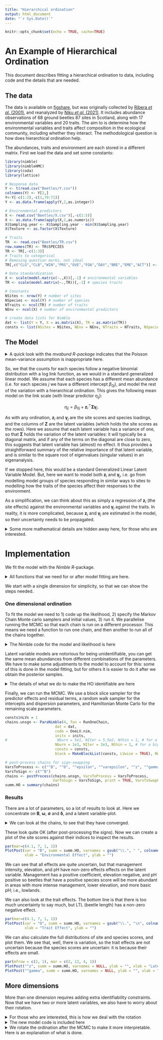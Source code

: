 ```yaml
---
title: "Hierarchical ordination"
output: html_document
date: "`r Sys.Date()`"
---
```


```r
knitr::opts_chunk$set(echo = TRUE, cache=TRUE)
```

# An Example of Hierarchical Ordination

This document describes fitting a hierarchical ordination to data, including code and the details that are needed.

## The data

The data is available on [figshare](https://doi.org/10.6084/m9.figshare.c.3297428.v1), but was originally collected by [Ribera *et al.* (2001)](https://doi.org/10.1890/0012-9658(2001)082[1112:EOLDAS]2.0.CO;2), and reanalyzed by [Niku *et al.* (2021)](https://onlinelibrary.wiley.com/doi/full/10.1002/env.2683). It includes abundance observations of 68 ground beetles 87 sites in Scotland, along with 17 environmental variables and 20 traits. The aim to is determine how the environmental variables and traits affect composition in the ecological community, including whether they interact. The methodological question is how does hierarchical ordination help.

The abundances, traits and environment are each stored in a different matrix. First we load the data and set some constants:

```r
library(nimble)
library(nimbleHMC)
library(coda)
library(lattice)

# Response data
Y <- t(read.csv("Beetles/Y.csv"))
colnames(Y) <- Y[2,]
Y<-Y[-c(1:2),-c(1,70:71)]
Y <- as.data.frame(apply(Y,2,as.integer))

# Environmental predictors
X <- read.csv("Beetles/X.csv")[,-c(1:5)]
X <- as.data.frame(apply(X,2,as.numeric))
X$Sampling.year <- X$Sampling.year - min(X$Sampling.year)
X$Texture <- as.factor(X$Texture)

# Traits
TR  <- read.csv("Beetles/TR.csv")
row.names(TR) <- TR$SPECIES
TR <- TR[,-c(1:3)]
# Traits to categorical
# Removing question marks, not ideal
TR[,c("CLG","CLB","WIN","PRS","OVE","FOA","DAY","BRE","EME","ACT")] <- apply(TR[,c("CLG","CLB","WIN","PRS","OVE","FOA","DAY","BRE","EME","ACT")],2,function(x)as.factor(gsub("\\?.*","",x)))

# Data standardization
X <- scale(model.matrix(~.,X))[,-1] # environmental variables
TR <- scale(model.matrix(~.,TR))[,-1] # species traits

# Constants
NSites <- nrow(Y) # number of sites
NSpecies <- ncol(Y) # number of species
NTraits <- ncol(TR) # number of traits
NEnv <- ncol(X) # number of environmental predictors

# create data lists for Nimble
dat <- list(Y = Y, X = as.matrix(X), TR = as.matrix(TR))
consts <- list(NSites = NSites, NEnv = NEnv, NTraits = NTraits, NSpecies = NSpecies)
```

## The Model
<details><summary>A quick look with the *mvabund* *R-package* indicates that the Poisson mean-variance assumption is inappropriate here.</summary>

```r
mvabund::meanvar.plot(Y, ylab="Sample variances (log scale)", xlab="Sample means (log scale)")
abline(a = 0, b = 1, col = "blue")
```

See [Warton (2008)](https://onlinelibrary.wiley.com/doi/pdf/10.1111/j.1442-9993.2007.01816.x) for more information.

</details>

So, we that the counts for each species follow a negative binomial distribution with a log link function, as we would in a standard generalized linear model. We assume that each species has a different mean abundance (i.e. for each species $j$ we have a different intercept $\beta_{0j}$), and model the rest of the variation with a hierarchical ordination. This gives the following mean model on the link scale (with linear predictor $\eta_{ij}$):

$$
\eta_{ij} = \beta_{0j} + \boldsymbol{z}_i^\top \boldsymbol{\Sigma} \boldsymbol{\gamma}_j.
$$

As with any ordination, $\boldsymbol{z}_i$ and $\boldsymbol{\gamma}_j$ are the site scores and species loadings, and the columns of $\boldsymbol{Z}$ are the latent variables (which holds the site scores as the rows). Here we assume that each latent variable has a variance of one, so that $\boldsymbol{\Sigma}$ holds the variation of the latent variables: it will typically be a diagonal matrix, and if any of the terms on the diagonal are close to zero, this suggests that latent variable has (almost) no effect. It thus provides a straightforward summary of the relative importance of that latent variable, and is similar to the square root of eigenvalues (singular values) in an eigenanalysis.

If we stopped here, this would be a standard Generalized Linear Latent Variable Model. But, here we want to model both $\boldsymbol{z}_i$ and $\boldsymbol{\gamma}_j$, i.e. go from modelling model groups of species responding in similar ways to sites to modelling how the traits of the species affect their responses to the environment.

As a simplification, we can think about this as simply a regression of $\boldsymbol{z}_i$ (the site effects) against the environmental variables and $\boldsymbol{\gamma}_j$ against the traits. In reality, it is more complicated, because $\boldsymbol{z}_i$ and $\boldsymbol{\gamma}_j$ are estimated in the model, so their uncertainty needs to be propagated.

<details><summary>Some more mathematical details are hidden away here, for those who are interested.</summary>
We denote the abundance at site $i = 1 \dots n$ for species $j = 1 \dots p$ as $Y_{ij}$, or as a matrix as $\boldsymbol{Y}$. The environmental variables are $x_{ik}$ for the $k = 1 \ldots K$ predictors (or $\boldsymbol{X}$ as a matrix), and $t = 1\ldots T$ traits as $\boldsymbol{TR}$. We then assume:

$$Y_{ij} \sim \text{NB}(\lambda_{ij}, \phi_j),$$
where $\phi_j$ is the scale parameter for each species. Also,

$$\text{log}(\lambda_{ij}) = \eta_{ij}.$$

Consequently, $\eta_{ij}$ is the linear predictor, which we further model with the hierarchical ordination:

$$
\eta_{ij} = \beta_{0j} + \boldsymbol{z}_i^\top \boldsymbol{\Sigma} \boldsymbol{\gamma}_j.
$$

We then model $\boldsymbol{z}_i$ (as in [van der Veen *et al.* (2023)](https://besjournals.onlinelibrary.wiley.com/doi/full/10.1111/2041-210X.14035)) and $\boldsymbol{\gamma}_j$ hierarchically:

$$
\boldsymbol{z}_i = \boldsymbol{B}^\top\boldsymbol{x}_i + \boldsymbol{\epsilon}_i,
$$
and 

$$
\boldsymbol{\gamma}_j = \boldsymbol{\omega}^\top\boldsymbol{TR}_{j} + \boldsymbol{\varepsilon}_j,
$$
where:

- $x_{ik}$ is the $k^{th}$ predictor (i.e. environmental effect) at site $i$ 
- $\boldsymbol{B}$ with entry $b_{kq} \sim \mathcal{N}(0,1)$ is the effect of the $k^{th}$ predictor on the site score for the $q^{th} = 1\ldots d$ latent variable
- $\boldsymbol{\epsilon}_i$ with entry $\epsilon_{iq} \sim \mathcal{N}(0, \sigma^2_q)$ is a vector of residuals for the unexplained part of the site score
- $TR_{jt}$ is the $t^{th}$ predictor (i.e. trait) for species $j$
- $\boldsymbol{\omega}_t$ with entry $\omega_{tq}$ is the effect of the $t^{th}$ trait on the species loading for the $q^{th}$ latent variable
- $\boldsymbol{\varepsilon}_j$ with entry $\varepsilon_{jq}  \sim \mathcal{N}(0, \delta^2_q)$ is a vector of residuals for the unexplained part of the species loading

Note that the predictors are all standardized to zero mean and unit variance. We additionally place exponential priors with rate parameter one on all the scale parameters.
</details>


# Implementation 

We fit the model with the *Nimble* *R*-package. 

<details><summary>All functions that we need for or after model fitting are here.</summary>

<details><summary>Code to generate initial values from prior distributions is here.</summary>

```r
# 1LV function
inits <- function(consts){
  B = rnorm(consts$NEnv)
  O = rnorm(consts$NTraits)
  varepsilon = rnorm(consts$NSpecies)
  epsilon = rnorm(consts$NSites)
  list(
    BSTAR = B,
    OSTAR = O,
    epsilonSTAR = epsilon,
    varepsilonSTAR = varepsilon,
    sd.Site = rexp(1),
    sd.Species = rexp(1),
    beta0 = rnorm(consts$NSpecies),
    sd.LV = rexp(1),
    phi = rexp(consts$NSpecies)
  )
}

# 2LV function
inits2 <- function(consts){
    B = matrix(rnorm(consts$nLVs*consts$NEnv),ncol=consts$nLVs)
    B[upper.tri(B)] = 0
    O = matrix(rnorm(consts$nLVs*consts$NTraits),nrow=consts$NTraits)
    O[upper.tri(O)] = 0
    varepsilon = mvtnorm::rmvnorm(consts$NSpecies,rep(0,consts$nLVs),diag(consts$nLVs))
    epsilon = mvtnorm::rmvnorm(consts$NSites,rep(0,consts$nLVs),diag(consts$nLVs))
    list(
        BSTAR = B,
        OSTAR = O,
        epsilonSTAR = epsilon,
        varepsilonSTAR = varepsilon,
        sd.Site = rexp(consts$nLVs),
        sd.Species = rexp(consts$nLVs),
        beta0 = rnorm(consts$NSpecies),
        sd.LV = rexp(consts$nLVs),
        phi = rexp(consts$NSpecies)
    )
}
```
</details>

<details><summary>Functions for MCMC are here.</summary>

```r
# Function to run a single chain
RunOneChain <- function(seed, dat, code, inits, consts, ToMonitor=NULL, 
                        Nburn=5e3, NIter=5.5e4, Nthin=10, block = NULL, RW = NULL, ...) {
  require(nimble)
  require(nimbleHMC)
  AllSamplers <- HMCsamplers <- c('epsilonSTAR', 'varepsilonSTAR', 'beta0', 'OSTAR', 'BSTAR',
                  'sd.Site', 'sd.Species', 'sd.LV','phi')
  
  if(!is.null(block)){
  HMCsamplers <- HMCsamplers[!HMCsamplers%in%unique(gsub("\\s*\\[[^\\)]+\\]","",c(unlist(block),unlist(RW))))]
  }
  if(is.null(ToMonitor)) {
    ToMonitor <- c("beta0", "sd.Species", "sd.Site", "sd.LV", "B", "O", 
                   "epsilon", "varepsilon", "gamma", "z", "phi")
  }
  mod <- nimbleModel(code = code, name = "HO", constants = consts, 
                     inits = inits(consts), data = dat, buildDerivs = TRUE)
  model <- compileNimble(mod)
  
  # Do HMC
    conf <- configureHMC(model, nodes = HMCsamplers, monitors = ToMonitor, print = FALSE, 
                         control=list(nwarmup=Nburn, kappa = 0.95, maxTreeDepth = 30))
    if(!is.null(block)) { 
    if(is.list(block)){
    # Use a slice everything that not being HMCed
      lapply(block, conf$addSampler, type = "AF_slice", sliceAdaptFactorInterval = Nburn)
    }else{
      # Use a slice everything that not being HMCed
      sapply(block, conf$addSampler, type = "AF_slice", sliceAdaptFactorInterval = Nburn)
    }
    }
    
    if(!is.null(RW)) { 
    if(is.list(RW)){
    # Use a slice everything that not being HMCed
      lapply(RW, conf$addSampler, type = "RW")
    }else{
      # Use a slice everything that not being HMCed
      sapply(RW, conf$addSampler, type = "RW")
    }
    }
    
  mcmc <- buildMCMC(conf)
  cmcmc <- compileNimble(mcmc, project = model)
  res <- runMCMC(cmcmc,  niter=NIter, nburnin = Nburn, thin=Nthin, 
                 nchains = 1, samplesAsCodaMCMC = TRUE, ...)
  return(res)
}

# Function to run chains in  parallel
ParaNimble <- function(NChains, ...) {
  opts <- list(...)
  if(!is.null(opts$seeds) && (length(opts$seeds) == NChains)){
    seeds <- opts$seeds
    opts <- opts[-which(names(opts)=="seeds")]
  }else{
    seeds <- 1:NChains
  }
  require(parallel)
  nimble_cluster <- makeCluster(NChains)
  
  samples <- parLapply(cl = nimble_cluster, X = seeds, ...)
  stopCluster(nimble_cluster)

  # Name the chains in the list
  chains <- setNames(samples,paste0("chain", 1:length(samples)))
  chains
}

# Function to create list of names for parameters to use a block slice sampler for
MakeBlockList <- function(consts, LVwise = TRUE){
# builds list for slice AF sampling
# with LVwise = TRUE we are LV-wise blocking B and epsilon, and O and varepsilon
# otherwise, LVs are jointly blocked
if(LVwise & consts$nLVs>1){
blockList <- c(sapply(1:consts$nLVs,
       function(x,consts){
         c(paste0("BSTAR[", 1:consts$NEnv,", ",x, "]"),
           paste0("epsilonSTAR[", 1:consts$NSites,", ",x, "]"))
         }
       ,
         consts = consts,simplify=F),
       sapply(1:consts$nLVs,
       function(x,consts){
         c(paste0("OSTAR[", 1:consts$NTraits,", ",x, "]"),
           paste0("varepsilonSTAR[", 1:consts$NSpecies,", ",x, "]"))
         }
       ,
         consts = consts,simplify=F)
       )
if(consts$nLVs>1){
# remove entries of B,O-STAR that are fixed
for(q in 2:consts$nLVs){
  blockList[[q]] <- blockList[[q]][-(1:(q-1))]
  blockList[-c(1:consts$nLVs)][[q]] <- blockList[-c(1:consts$nLVs)][[q]][-(1:(q-1))]
}
}
}else{
  blockList = list(c("BSTAR","epsilonSTAR"),c("OSTAR","varepsilonSTAR"))
}
blockList
}
```

</details>

<details><summary>Functions to process results after MCMC are here.</summary>
```r
# Utility Function to get logical indicators for if names contains a string in v
GetInds <- function(v, names) {
  if(length(v)==1) {
    res <- grep(v, names)
  } else {
    res <- c(unlist(sapply(v, grep, x=names)))
  }
  res
}

# Function to swap signs of all variables varinds to have same sign as vartosign.
ReSignChain <- function(chain, varinds, vartosign) {
  #    MeanSign <- sign(mean(chain[  ,s])) # Might need this
  res <- t(apply(chain, 1, function(x, vs, vi) {
    Names <- names(x)[vi]
    if(any(grepl(",", Names))) {
      lvind <- gsub(".*, ", "", Names)
    } else {
      lvind <- seq_along(vs)
    }
    x[vi] <- x[vi]*sign(x[vs[lvind]])
    x
  }, vs=vartosign, vi=varinds))
  as.mcmc(res)
}

# Function to post-process chains to swap signs.
postProcess <- function(Chains, VarsToProcess, VarsToSwapBy = NULL, VarToSign=NULL, print=FALSE) {
  if(is.null(VarToSign)) VarToSign <- VarsToProcess
  SignInd <- GetInds(VarToSign, colnames(Chains[[1]]))
  # Get indicators for all variables to have their signs changed
  ProcessInds <- GetInds(VarsToProcess, names = colnames(Chains[[1]]))
  
  # Check if > 1 LV
  SeveralLVs <- any(grepl(",", colnames(Chains[[1]])[SignInd]))
  
  # Calculate variance of mean of indicator of sign: 
  #    hopefully largest is variable with most sign swapping (i.e. )
  Signs <- as.data.frame(lapply(Chains, function(mat, ind) {
    colMeans(mat[,ind]>0)
  }, ind=SignInd))
    VarSign <- apply(Signs, 1, var)
  
  if(SeveralLVs) {
    LV <- gsub(".*, ", "", colnames(Chains[[1]])[SignInd])
    #Chose variables who's sign will be used to swap other signs
    if(is.null(VarsToSwapBy)){
      VarsToSwapBy <- sapply(unique(LV), function(lv, vs) {
      vv <- vs[grep(lv, names(vs))]
      nm <- names(which(vv==max(vv)))
      if(length(nm)>1) nm <- nm[1] # probably something more sophisticated is better
      nm
    }, vs = VarSign, simplify = TRUE)
    }
    if(print) message(paste0("Swapping by ", paste(VarsToSwapBy, collapse=", ")))
    chains.sgn <- lapply(Chains, ReSignChain, vartosign=VarsToSwapBy, varinds=ProcessInds)
    
  } else { # only 1 LV
    if(is.null(VarsToSwapBy)){
    #Chose variables who's sign will be used to swap other signs
    VarsToSwapBy <- names(which(VarSign==max(VarSign)))[1]
    }
    if(print) message(paste0("Swapping by ", paste(VarsToSwapBy, collapse=", ")))
#    chains.sgn <- lapply(Chains, ReSignChain, varNames=VarsToProcess, sign.var=ind)
    chains.sgn <- lapply(Chains, ReSignChain, vartosign=VarsToSwapBy, varinds=ProcessInds)
  }
  as.mcmc.list(chains.sgn)
}

# Function to convert a variable in an MCMC chain that should be a matrix from 
# a vector to the right matrix
ChainToMatrix <- function(ch, name) {
  v <- ch[grep(paste0("^", name, "\\["), names(ch))]
  l.row <- as.numeric(gsub(".*\\[", "", gsub(",.*", "", names(v))))
  l.col <- as.numeric(gsub(".*, ", "", gsub("\\]", "", names(v))))
  mat <- matrix(0, nrow=max(l.row), ncol=max(l.col))
  for(i in seq_along(ch)) { # there must be a quicker way...
    mat[l.row[i], l.col[i]] <- v[i]
  }
  mat
}

# Function to convert a variable in an MCMC chain that should be a vector to a diagonal matrix
ChainToDiag <- function(ch, name) {
  v <- ch[grep(paste0("^", name, "\\["), names(ch))]
  mat <- diag(v)
  mat
}

# Function to rotate a latent variable, defaults to Varimax. Methods in GPArotation package
# ch: one draw from MCMC chain
# RotateBy: name of variable to rotate by (i.e. to calculate the rotation matrix for)
# SDby: name of Standard deviations
# ToRotate: Variables to rotate (e.g. epsilons, gamma/z).
# SDToRotate: Standatd devations to rotate
# rotation.fn: Function in GPArotation to calcualte rotation, or svd. Defaults to svd.
# scale: Should RotateBy be scaled by SDby before rotating? Defaults to FALSE
rotate2LV <- function(ch, RotateBy, SDby, ToRotate=NULL, SDToRotate=NULL, rotation.fn="svd", 
                      scale=FALSE) {
  require(GPArotation)
  # Function to rotate matrices & return full vector or a matrix (retmat)
  RotateVar <- function(name, vec, rotmat, retmat=FALSE) {
    mat <- ChainToMatrix(ch=vec, name=name)
    rotated <- mat%*%rotmat
    
    if(retmat) {
      res <- rotated
    } else {
      vec[grep(paste0("^", name, "\\["), names(vec))] <- c(rotated)
      res <- vec
    }
    res
  }
# Function to rotate (diagonal) matrices & return the diagonal
  RotateSD <- function(name, vec, rotmat) {
    mat <- diag(vec[grep(paste0("^", name, "\\["), names(vec))])
    rotated <- mat%*%rotmat
    
    vec[grep(paste0("^", name, "\\["), names(vec))] <- diag(rotated)
    vec
  }

  # Extract SDs and latent variables
  SDs <- ch[grep(SDby, names(ch))]
  LVmat <- ChainToMatrix(ch, RotateBy)
  if(scale) LVmat <- sweep(LVmat, 2, SDs, "*")
  
  # Calculate a rotation matrix
  if(rotation.fn!="svd"){
  loadings.r  <- do.call(rotation.fn, list(A=LVmat)) # rotate
  }else{
  rot <- svd(LVmat)$v
  loadings.r <- list(Th=rot, loadings = LVmat%*%rot)
  }
  
  # Retrieve correct scale of LVs
  if(scale){
    #also need to put LVs into here
    ch[grep(paste0("^", RotateBy, "\\["), names(ch))]  <- scale(loadings.r$loadings)
    ch[grep(paste0("^", SDby, "\\["), names(ch))] <- attr(scale(loadings.r$loadings),"scaled:scale")
  } else{
   # if LVs are not scaled by LV sds, we just add the new LV scale to LVs SDs.
     ch[grep(paste0("^", RotateBy, "\\["), names(ch))] <- scale(loadings.r$loadings)
     ch[grep(paste0("^", SDby, "\\["), names(ch))] <- attr(scale(loadings.r$loadings),"scaled:scale")*SDs
  }

  # Rotate rest of the variables
  for(nm in unique(ToRotate)) {
    ch <- RotateVar(vec=ch, name=nm, rotmat=loadings.r$Th, retmat = FALSE)
  }
   for(nm in unique(SDToRotate)) {
    ch <- RotateSD(vec=ch, name=nm, rotmat=loadings.r$Th)
  }

  ch
}

RotateChains <- function(mcmc.lst, RotateBy="z", SDby = "sd.LV", 
                         ToRotate=c("B", "epsilon", "gamma", "O", "varepsilon"), 
                         SDToRotate=c("sd.Site", "sd.Species"), ...) {
  if(SDby%in%SDToRotate)stop("'SDby' should not be present in 'SDToRotate'.")
  if(RotateBy%in%ToRotate)stop("'RotateBy' should not be present in 'ToRotate'.")
  rotated <- lapply(mcmc.lst, function(mcmc) {
    rot <- apply(mcmc, 1, rotate2LV, RotateBy=RotateBy, SDby = SDby, 
                         ToRotate=ToRotate, SDToRotate=SDToRotate, ...)
    as.mcmc(t(rot))
  })
  as.mcmc.list(rotated)
}

RescaleVars <- function(vec, ScaleBy, SDTorescale, ToRescale) {
  vec2 <- vec
  ScBy <- ChainToMatrix(vec, ScaleBy)
  SD <- apply(ScBy, 2, sd)
  
  for(nm in unique(c(ScaleBy, ToRescale))) {
      Sc.x <- ChainToMatrix(vec, nm)
      Sc.x.sc <- sweep(Sc.x, 2, SD, "/")
      vec2[grep(paste0("^", nm, "\\["), names(vec2))] <- c(Sc.x.sc)
  }
  for(nm in SDTorescale) {
    SD.x <- vec[grep(paste0("^", nm, "\\["), names(vec))]
    vec2[grep(paste0("^", nm, "\\["), names(vec2))] <- SD.x/SD
  }
  vec2
}

RescaleChains <- function(mcmc.lst, ...) {
  rescale <- lapply(mcmc.lst, function(mcmc) {
    rot <- apply(mcmc, 1, RescaleVars, ...)
    as.mcmc(t(rot))
  })
  as.mcmc.list(rescale)
}
```
</details>

<details><summary>Plotting functions.</summary>
```r
PlotPost <- function(var, summ, varnames=NULL, ...) {
  vars <- grep(var, rownames(summ$statistics))
  if(is.null(varnames)) varnames <- rownames(summ$statistics)[grep(var, rownames(summ$statistics))]
  if(length(varnames)!=length(vars)) 
    stop(paste0("Number of variable names, ", length(varnames), "not the same as number of variables, ",
                length(vars)))
  
  plot(summ$statistics[vars,"Mean"], 1:length(vars), 
       xlim=range(summ$quantiles[vars,]), yaxt="n", ...)
  segments(summ$quantiles[vars,"2.5%"], 1:length(vars), summ$quantiles[vars,"97.5%"], 1:length(vars))
  segments(summ$quantiles[vars,"25%"], 1:length(vars), summ$quantiles[vars,"75%"], 1:length(vars), lwd=3)
  abline(v=0, lty=3)
  axis(2, at=1:length(vars), labels=varnames, las=1)
}

AddArrows <- function(coords, marg= par("usr"), col=2) {
  origin <- c(mean(marg[1:2]), mean(marg[3:4]))
  Xlength <- sum(abs(marg[1:2]))/2
  Ylength <- sum(abs(marg[3:4]))/2
  ends <- coords / max(abs(coords)) * min(Xlength, Ylength) * .8
  arrows(
    x0 = origin[1],
    y0 = origin[2],
    x1 = ends[,
              1] + origin[1],
    y1 = ends[, 2] + origin[2],
    col = col,
    length = 0.1)
  text(
    x = origin[1] + ends[, 1] * 1.2,
    y = origin[2] + ends[, 2] * 1.2,
    labels = rownames(coords),
    col = col)
}
```
</details>

<details><summary>Functions to retrieve results for the 4th corner term.</summary>
```r
# Function to get MCMC results for reduced-rank approximated interaction term
getMCMCInt <- function(mcmc.lst, dat,...) {
  int.mcmc <- lapply(mcmc.lst, function(mcmc){
    inCoefs <- as.mcmc(t(apply(mcmc, 1, function(ch){
    B <- ChainToMatrix(ch,"B")
    O <- ChainToMatrix(ch,"O")  
    SDs <- diag(ch[grep("sd.LV",gsub("\\s*\\[[^\\)]+\\]","",names(ch)))])
    coefs <- B%*%SDs%*%t(O)
    vec <- c(coefs)
    names(vec) <- paste0(colnames(dat$X),":",rep(colnames(dat$TR),each=ncol(dat$X)))
    vec
    })))
  }
  )
  as.mcmc.list(int.mcmc)
}
```
</details>

<details><summary>Some final summary functions.</summary>
```r
ExtractMeans <- function(mcmc.lst, name=NULL) { # this needs defensive programming
  if(is.null(name)) {
    ind <- 1:nrow(mcmc.lst$statistics)
  } else {
    ind <- grep(name, rownames(mcmc.lst$statistics))
  }
  Means <- mcmc.lst$statistics[ind,"Mean"]
  if(any(grep(",", names(Means)))) {
    Col <- gsub("]", "", unique(gsub(".*, ", "", names(Means))))
    res <- sapply(Col, function(cc, mn) {
      mn[grep(paste0(cc,"]"), names(mn))]
    }, Means)
  } else {
    res <- Means
  }
  res
}
GetMeans <- function(summ, name, d=1) {
  if(is.null(d)) d <- 1
  var <- summ$statistics[grep(paste0('^', name), rownames(summ$statistics)),"Mean"]
  matrix(var,ncol=d)
}
```
</details>
</details>

We start with a single dimension for simplicity, so that we can show the steps needed.

### One dimensional ordination

To fit the model we need to 1) code up the likelihood, 2) specify the Markov Chain Monte carlo samplers and initial values, 3) run it. We parallelise running the MCMC so that each chain is run on a different processor. This means we need a function to run one chain, and then another to run all of the chains together.

<details><summary>The Nimble code for the model and likelihood is here</summary>

```r
OneLV.nim <- nimbleCode({
  for (i in 1:NSites) {
    for (j in 1:NSpecies) {
# These three lines specify the model:   
      Y[i, j] ~ dnegbin(phi[j]^-1/(phi[j]^-1+lambda[i, j]), phi[j]^-1) # Likelihood: Y follows a NB distribution
      
      log(lambda[i, j]) <- eta[i, j] # Specify the log link function
      eta[i,j] <- beta0[j] + gamma[j]*sd.LV*z[i] # linear predictor: species + LV
    }
# Site scores: regression against environmental effects
#    the Bs are the coefficients of the environmental effects
      epsilonSTAR[i] ~ dnorm(0, sd = sd.Site) # Residual site effect
      XB[i] <- inprod(X[i, 1:NEnv],BSTAR[1:NEnv])
      zSTAR[i] <- XB[i] + epsilonSTAR[i]
  }
  
  for(j in 1:NSpecies) {
# Species effects: regression against trait effects
#    The Os are the trait effects.
      varepsilonSTAR[j] ~ dnorm(0, sd = sd.Species) # Residual
      omegaTR[j] <- inprod(TR[j, 1:NTraits],OSTAR[1:NTraits])
      gammaSTAR[j] <- omegaTR[j] + varepsilonSTAR[j]
      beta0[j] ~ dnorm(0, sd = 1) # Species means
  }
  
# Here we standardise z and gamma, so the both have a variance of 1.
#   The standard deviation of the latent variable is sd.LV.
    zmu <- mean(zSTAR[1:NSites])
    gammamu<- mean(gammaSTAR[1:NSpecies])
    StdDev.z <- sqrt(mean((zSTAR[1:NSites] - zmu)^2))
    StdDev.gamma <- sqrt(mean((gammaSTAR[1:NSpecies] - gammamu)^2))
    z[1:NSites] <- zSTAR[1:NSites]/StdDev.z
    gamma[1:NSpecies] <- gammaSTAR[1:NSpecies]/StdDev.gamma
    
# Scale other parameters
    epsilon[1:NSites] <- epsilonSTAR[1:NSites]/StdDev.z
    B[1:NEnv] <-  BSTAR[1:NEnv]/StdDev.z
    varepsilon[1:NSpecies] <- varepsilonSTAR[1:NSpecies]/StdDev.gamma
    O[1:NTraits] <-  OSTAR[1:NTraits]/StdDev.gamma

    # priors for scales
    sd.Site ~ dexp(1)
    sd.Species ~ dexp(1)
    sd.LV ~ dexp(1)

    for(k in 1:NEnv){
      BSTAR[k] ~ dnorm(0, sd = 1)  
    }
    for(tr in 1:NTraits){
      OSTAR[tr] ~ dnorm(0, sd = 1)
    }
     for(j in 1:NSpecies){
      phi[j] ~ dexp(1)
    }
})
```
</details>

Latent variable models are notorious for being unidentifiable, you can get the same mean abundances from different combinations of the parameters. We have to make some adjustments to the model to account for this: some of this is done in the model fitting, but for others it is easier to do it after we obtain the posterior samples.

<details><summary>The details of what we do to make the HO identifiable are here</summary>

- First, we standardise $\boldsymbol{z}_i$ and $\boldsymbol{\gamma}_j$ to unit variance per latent variable to prevent scale invariance
- At this point the model is still invariant to sign switching: because $z_{i}\gamma_{j} = (-z_{i})(-\gamma_{j})$ in the MCMC algorithm can (and does) switch signs mid run. We could solve it by placing a truncated normal prior on the main diagonal entries of $\boldsymbol{B}$ or $\boldsymbol{\omega}$, but that results in bimodal posterior distributions for other coefficients. Instead we impose sign constraints by post-process the chains. We choose one parameter, for example one $z_{iq}$ or $\gamma_{jq}$, to be positive, and switch all of the other parameters based on that one. See below for the details of how we fix the signs.

We want to make one parameter positive, and ideally we want to do this to a parameter that clearly has both modes away from zero. We can identify this in an **ad hoc** way: for each chain for every parameter we calculate the proportion of iterations where the sign is positive, and then for every parameter we calculate the variance in that proportion. If a parameter is centered around 0 the mean proportion will be about 0.5, and will not vary much, whereas if it is some way from 0 the mean will be close to 0 or 1, and the variance will be high. Alternativley, we could look at the largest $|p - 0.5|$, or we can visually identify such parameters from the posterior samples. There may be even better alternatives, and most of the time visual inspection of posterior density plots is most straightforward.
</details>

Finally, we can run the MCMC. We use a block slice sampler for the predictor effects and residual terms, a random walk sampler for the intercepts and dispersion parameters, and Hamiltonian Monte Carlo for the remaining scale parameters.
```r
consts$nLVs = 1
chains.unsgn <- ParaNimble(4, fun = RunOneChain,
                       dat = dat,
                       code = OneLV.nim,
                       inits = inits, 
#                       Nburn = 5e1, NIter = 5.5e2, Nthin = 1, # for a small run
                       Nburn = 1e3, NIter = 2e3, Nthin = 1, # for a big HMC run
                       consts = consts, 
                       block = MakeBlockList(consts, LVwise = TRUE), RW = c(paste0("beta0[",1:consts$NSpecies,"]"),paste0("phi[",1:consts$NSpecies,"]"))) # HMC on the rest (hypers)

# post-process chains for sign-swapping
VarsToProcess <- c("^B", "^O", "^epsilon", "^varepsilon", "^z", "^gamma")
VarsToSign <- c("^B")
chains <- postProcess(chains.unsgn, VarsToProcess = VarsToProcess, 
                      VarToSign = VarsToSign, print = TRUE, VarsToSwapBy = "B[26]")
summ.HO = summary(chains)
```

### Results

There are a lot of parameters, so a lot of results to look at. Here we concentrate on $\boldsymbol{B}$, $\boldsymbol{\omega}$, $\boldsymbol{\sigma}$ and $\boldsymbol{\delta}$, and a latent variable-plot.

<details>
    <summary>We can look at the chains, to see that they have converged.</summary>

First the environmental effects:

```r
library(basicMCMCplots)
chainsPlot(chains, var = "B", legend = F)
```

Then the trait effects:

```r
chainsPlot(chains, var = "O", legend = F)
```

</details>

These look quite OK (after post-processing the signs). Now we can create a plot of the site scores against their indices to inspect the results.

```r
par(mar=c(4.1, 7, 1, 1))
PlotPost(var = "B", summ = summ.HO, varnames = gsub("\\.", " ", colnames(X)), 
         xlab = "Environmental Effect", ylab = "")
```

We can see that all effects are quite uncertain, but that management intensity, elevation, and pH have non-zero effects effects on the latent variable. Management has a positive coefficient, elevation negative, and pH positive so beetles that have a positive species score will be more abundant in areas with more intense management, lower elevation, and more basic pH; i.e., lowlands. 

We can also look at the trait effects. The bottom line is that there is too much uncertainty to say much, but LTL (beetle length) has a non-zero negative effect.

```r
par(mar=c(4.1, 7, 1, 1))
PlotPost(var = "O", summ = summ.HO, varnames = gsub("\\.", "\n", colnames(TR)), 
         xlab = "Trait Effect", ylab = "")

```

We can also calculate the full distributions of site and species scores, and plot them. We see that, well, there is variation, so the trait effects are not uncertain because the species scores are uncertain: it is because their effects are small.

```r
par(mfrow = c(2, 1), mar = c(2, 12, 4, 1))
PlotPost("^z", summ = summ.HO, varnames = NULL, ylab = "", xlab = "Latent variable 1", main = "Sites")
PlotPost("^gamma", summ = summ.HO, varnames = NULL, ylab = "", xlab = "Latent variable 1", main = "Species")
```

## More dimensions

More than one dimension requires adding extra identifiability constraints. Now that we have two or more latent variables, we also have to worry about their rotation.

<details><summary>For those who are interested, this is how we deal with the rotation</summary>
There are various ways to place the constraints, some more numerically stable than others. Generally, we note that the model on the link scale is similar to existing matrix decompositions, so that much about the required constraints can be learned from those.
 
To prevent rotational invariance, we require both $\boldsymbol{B}$ and $\boldsymbol{O}$ to have zeros above the main diagonal. van der Veen *et al* (2023) assumed $\boldsymbol{B}$ to be a semi-orthogonal matrix instead, as they encountered numerical instability with the constraints that we impose here. However, their constraint would require sampling on constrained parameter spaces, which is difficult, while this constraint formulation allows to use standard out-of-the-box MCMC samplers (also, it seems to work fine here). Together with the scale constraint for the latent variables there are $d(d-1)-2K$ constraints in the model, and when $d = K$ the number of parameters is the same in the interaction terms as for the fourth corner model by [Niku *et al.*(2021)](https://onlinelibrary.wiley.com/doi/full/10.1002/env.2683). When $d \gt min(K,T)$ the model can still be fitted (but either $\boldsymbol{B}$ or $\boldsymbol{O}$ needs to be padded with a column of zeros), but with $d \gt max(d,K)$ there are no further predictor effects to be estimated (as the model includes the same number of parameters as the full rank term) and additional constraints will need to be introduced.
</details>

<details><summary>The new model code is included here</summary>

```r
# Model code
# Update our constants from before with the new number of LVs, rest remains the same
HO.nim <- nimbleCode({
  for (i in 1:NSites) {
    for (j in 1:NSpecies) {
      eta[i,j] <- beta0[j] + sum(gamma[j,1:nLVs]*sd.LV[1:nLVs]*z[i,1:nLVs])
      log(lambda[i, j]) <- eta[i, j]
      Y[i, j] ~ dnegbin(phi[j]^-1/(phi[j]^-1+lambda[i, j]), phi[j]^-1)
    }      
    for (l in 1:nLVs) {
      XB[i, l] <- sum(X[i, 1:NEnv]*BSTAR[1:NEnv, l])
      epsilonSTAR[i,l] ~ dnorm(0,sd.Site[l])# Residual
      zSTAR[i,l] <- XB[i,l] + epsilonSTAR[i,l]
    }
  }
  
  for(j in 1:NSpecies) {
    for (l in 1:nLVs) {
      omegaTR[j, l] <- sum(TR[j, 1:NTraits]*OSTAR[1:NTraits, l])
      varepsilonSTAR[j,l] ~ dnorm(0,sd.Species[l]) # Residual
      gammaSTAR[j,l] <- omegaTR[j,l] + varepsilonSTAR[j,l]
    }
    
    beta0[j] ~ dnorm(0, sd=1)
  }
  # Constraints to 0 on upper diagonal
  # stole some code from Boral for this - thanks Francis
  for(l in 1:(nLVs-1)) { 
    for(ll in (l+1):(nLVs)) {
      BSTAR[l,ll] <- 0 
      OSTAR[l,ll] <- 0
    } 
  }

  for(l in 1:nLVs) { 
    # diagonal elements
    BSTAR[l,l] ~ dnorm(0,sd=1)
    OSTAR[l,l] ~ dnorm(0,sd=1)

    ## standardizing z and gamma
    zmu[l] <- mean(zSTAR[1:NSites,l])
    StdDev.z[l] <- sqrt(mean((zSTAR[1:NSites,l] - zmu[l])^2))
    z[1:NSites,l] <- (zSTAR[1:NSites,l]-zmu[l])/StdDev.z[l]
    
    gammamu[l] <- mean(gammaSTAR[1:NSpecies,l])
    StdDev.gamma[l] <- sqrt(mean((gammaSTAR[1:NSpecies,l] - gammamu[l])^2)) 
    gamma[1:NSpecies,l] <- (gammaSTAR[1:NSpecies,l]-gammamu[l])/StdDev.gamma[l]
    
    # Scale other parameters
    epsmu[l] <- mean(epsilonSTAR[1:NSites,l])
    varepsmu[l] <- mean(varepsilonSTAR[1:NSpecies,l])
    
    epsilon[1:NSites,l] <- (epsilonSTAR[1:NSites,l]-epsmu[l])/StdDev.z[l]
    B[1:NEnv,l] <-  BSTAR[1:NEnv,l]/StdDev.z[l]
    varepsilon[1:NSpecies,l] <- (varepsilonSTAR[1:NSpecies,l]-varepsmu[l])/StdDev.gamma[l]
    O[1:NTraits,l] <-  OSTAR[1:NTraits,l]/StdDev.gamma[l]
  
    # priors for scales
    sd.Site[l] ~ dexp(1)
    sd.Species[l] ~ dexp(1)
    sd.LV[l] ~ dexp(1)
    } 
  
  ## Free lower diagonals
  for(l in 2:nLVs) { 
    for(ll in 1:(l-1)) { 
      BSTAR[l,ll] ~ dnorm(0,sd=1)
      OSTAR[l,ll] ~ dnorm(0,sd=1)
      } 
  }
  ## All other elements
  for(l in (nLVs+1):NEnv) { 
    for(ll in 1:(nLVs)) { 
      BSTAR[l,ll] ~dnorm(0,1) 
    } 
  } 

  for(l in (nLVs+1):NTraits) { 
    for(ll in 1:(nLVs)) { 
      OSTAR[l,ll] ~dnorm(0, 1) 
    } 
  } 

     for(j in 1:NSpecies){
      phi[j] ~ dexp(1)
    }
})
```

</details>

<details><summary>We rotate the ordination after the MCMC to make it more interpretable. Here is an explanation of what is done.</summary>

Our model is:

$$
\eta_{ij} = \beta_{0j} + \boldsymbol{z}_i^\top \boldsymbol{\Sigma} \boldsymbol{\gamma}_j.
$$

There are many possible rotations (see the [https://cran.r-project.org/web/packages/GPArotation/index.html](GPArotation) package for a long list). Here we will rotate based on a singular value decomposition (SVD) of the latent variables, as in the *gllvm* *R*-package [Niku *et al.*](https://cran.r-project.org/web/packages/gllvm/index.html). This rotates the ordination so that most of the variation in $\boldsymbol{z}_i^\top \boldsymbol{\Sigma}$ is put on the first latent variable, and so that the second latent variable has the next largest amount of variance. Note, that this does not guarantee that these are the latent variables that explain most variation in the response, unlike in eigenanalysis.

In detail, for each draw from the posterior we:

1. Multiply the LV-specific standard deviations by the column-wise standard deviation of $\boldsymbol{\Gamma}$ and/or $\boldsymbol{Z}$ as deemed appropriate
2. Column-wise re-scale $\boldsymbol{B}, \boldsymbol{E}, \boldsymbol{\Gamma}, \boldsymbol{Z}, \boldsymbol{\Omega}$ and $\boldsymbol{\mathcal{E}}$: so that both $\boldsymbol{Z}$ and $\boldsymbol{\Gamma}$ have column-wise unit variance.
3. Calculate a rotation matrix $\boldsymbol{M}$ from $\boldsymbol{Z}\Sigma$
4. Rotate $\boldsymbol{B}, \boldsymbol{E}, \Gamma, \boldsymbol{Z}, \boldsymbol{\Omega}$ and $\boldsymbol{\mathcal{E}}$
5. Column-wise (LV-wise) re-calculate the scale of $\boldsymbol{Z}$, $\boldsymbol{E}$, $\boldsymbol{\mathcal{E}}$

The first step sweeps the scale of the LVs and loadings into the LV-specific scale so it still represents the total variance of the latent variables.
<\details>

We can run the fitting with the same code as before:

```r
consts$nLVs <- nLVs <- 2
HO.2LV <- ParaNimble(4, fun = RunOneChain,
                       dat = dat,
                       code = HO.nim,
                       inits = inits2,
#                       Nburn=5e1, NIter=5.5e2, Nthin=1, # for a small run
                       Nburn = 1e3, NIter = 5e3, Nthin = 1, # for a full run
                       consts = consts, 
                       block = MakeBlockList(consts, LVwise=TRUE), RW = c(paste0("beta0[",1:consts$NSpecies,"]"),paste0("phi[",1:consts$NSpecies,"]"))) # HMC on the rest (hypers))
```

and do the post-processing with functions previously defined:

```r
# sd.LV does not need to be rescaled, since it is estimated for var(gamma) = var(z) = 1 in the nimble code
# Re-scale gamma
chains2LV.sc <- RescaleChains(HO.2LV, ScaleBy = "gamma", 
                              SDTorescale = c("sd.Species"),
                              ToRescale = c("gamma",  "O", "varepsilon"))

# Re-scale Z
chains2LV.sc2 <- RescaleChains(chains2LV.sc, ScaleBy = "z", 
                              SDTorescale = c("sd.Site"), 
                              ToRescale = c("z",  "B", "epsilon"))

# Now rotate based on Z*Sigma and return its scale as LVsd.
# Note that rotation can lead to non-diagonal sd.Site and sd.Species
# But off-diagonals are not currently returned
chains2LV.r <- RotateChains(chains2LV.sc2, rotation.fn = "svd", scale = T)

# post-process chains for sign-swapping
chains2LV <- postProcess(chains2LV.r, VarsToProcess = VarsToProcess, VarsToSwapBy = c("1]" = "B[26, 1]", "2]" = "B[22, 2]"), print = F)

# Calculate summaries
summ.HO2LV <- summary(chains2LV)

rm(chains2LV.sc, chains2LV.sc2, chains2LV.r)
```

## Results

<details><summary>First, we look at the mixing.</summary>
Environment first:

```r
chainsPlot(chains2LV, var = "B", legend = F, ncols = 2)
```

And the trait effects:

```r
chainsPlot(chains2LV, var = "O", legend = F, ncols = 2)
```

</details>

The LV-specific standard deviations gives an impression of relative importance of the latent variables;

```r
SDs <- summ.HO2LV$statistics[grep("sd", rownames(summ.HO2LV$statistic)),]
rownames(SDs) <- c(paste0("Latent Variable ", 1:2),
              paste0("Site ", 1:2),
              paste0("Species ", 1:2))
knitr::kable(SDs, digits=2, format = "html", table.attr = "style='width:70%;'")
```

we see that the first latent variable explains about twice as much variation than the second. We can also present this as a ratio:

```r
Ratio <- as.mcmc.list(lapply(chains2LV,function(ch)as.mcmc(data.frame(ch=ch[,"sd.LV[2]"]/ch[,"sd.LV[1]"]))))
chainsPlot(Ratio, legend=F)
```

Again we examine the predictor effects in a caterpillar plot to spot non-zero predictor effects:

```r
par(mar=c(5, 10, 4, 2) + 0.1)
PlotPost("B",summ.HO2LV,varnames = paste(rep(colnames(X),2), rep(paste0("LV.",1:2),each=ncol(X)), sep = "-"), xlab="Predictor effect", ylab=NA)
PlotPost("O",summ.HO2LV,varnames = paste(rep(colnames(TR),2), rep(paste0("LV.",1:2),each=ncol(TR)), sep = "-"), xlab="Predictor effect", ylab=NA)
```

From which we see that there are various non-zero effects for the environmental effects, but that generally the trait effects are still too uncertain to draw any conclusions.

However, What we are really interested in, is looking at the environment-trait interactions. We can plot those with the following code.

```r
intChains <- getMCMCInt(chains2LV, dat = dat)
summ.EnvTraitInt <- summary(intChains)
coefs <- matrix(summ.EnvTraitInt$statistics[,1], ncol = ncol(dat$TR), nrow=ncol(dat$X), dimnames = list(colnames(dat$X),colnames(dat$TR)))
# This plotting code was retrieved from the gllvm vignette: https://cran.r-project.org/web/packages/gllvm/vignettes/vignette1.html
a <- 0.2
colort <- colorRampPalette(c("blue", "white", "red"))
levelplot(coefs, xlab = "Environmental Variables", 
                      ylab = "Species traits", col.regions = colort(100), cex.lab = 1.3, 
                      at = seq(-a, a, length = 100), scales = list(x = list(rot = 45)))
```

From which we can see that Moisture, elevation, and management have the most pronounced effects; the variables that are included in the analysis of this dataset by Niku *et al* (2021).

Now, we can make two-dimensional ordination plots of sites and species, with their predictor effects. Note that these have been rotated, so that most ofthe variance should be on the first axis.

```r
z.m <- GetMeans(summ.HO2LV, name="^z", d=consts$nLVs)
gamma.m <- GetMeans(summ.HO2LV, name="^gamma", d=consts$nLVs)
vareps.m <- GetMeans(summ.HO2LV, name="^varepsilon", d=consts$nLVs)
eps.m <- GetMeans(summ.HO2LV, name="^epsilon", d=consts$nLVs)
B.m <- GetMeans(summ.HO2LV, name="B", d=consts$nLVs)
row.names(B.m) <- colnames(dat$X)
O.m <- GetMeans(summ.HO2LV, name="O", d=consts$nLVs)
row.names(O.m) <- colnames(dat$TR)

par(mfrow=c(2,1))
#LVs
plot(z.m,type="n", xlab="Latent variable 1", ylab="Latent variable 2", main = "Sites")
text(z.m,labels=1:consts$NSites)
AddArrows(marg = par("usr"), coords=B.m, col="red")

#gammas
plot(gamma.m,type="n", xlab="Latent variable 1", ylab="Latent variable 2", main = "Species")
text(gamma.m,labels=vegan::make.cepnames(colnames(Y)))
AddArrows(marg = par("usr"), coords=O.m, col="blue")
```

We can see that almost all of the environmental effects seem to act in the same way, mainly on LV1. It is useful to note that the direction of the interaction effect for the environment and traits can be read out of the ordination plot. If the resulting interaction is negative, the environment and trait arrow point in opposite directions. Likewise, if the resulting interaction is positive, the arrows point in the same direction.

## Residual covariance matrix

The covariance of species is determined by traits, LV-specific variation and sites' residual variation, and the covariance between sites is determined by the environment, LV-specific variation and species' residual variation.

<details><summary>The maths behind this is covered in here</summary>
The residual covariance matrix of the model (where you calculate species associations from) is determined by three terms:

1) $\boldsymbol{X}\boldsymbol{B}\boldsymbol{\Sigma}\boldsymbol{\varepsilon}_j \sim \mathcal{N}(0,\boldsymbol{X}\boldsymbol{B}\boldsymbol{\Sigma}\text{diag}(\boldsymbol{\delta}^2)\boldsymbol{\Sigma}\boldsymbol{B}^\top\boldsymbol{X}^\top)$
2) $\boldsymbol{TR}\boldsymbol{\omega}\boldsymbol{\Sigma}\boldsymbol{\epsilon}_i\sim \mathcal{N}(0,\boldsymbol{T}\boldsymbol{\omega}\boldsymbol{\Sigma}\text{diag}(\boldsymbol{\sigma}^2)\boldsymbol{\Sigma}\boldsymbol{\omega}^\top\boldsymbol{T}^\top)$
3) $\boldsymbol{\epsilon}_i^\top\boldsymbol{\varepsilon}_j \sum \limits^{d}_{q=1}\Sigma_{q,q}\sigma_q\delta_q\sim \mathcal{K}_0(\sigma^{-1}_q\delta^{-1}_q\vert\epsilon_{iq}\varepsilon_{iq}\vert)$,

where $\mathcal{K}_0$ denotes the zero order modified Bessel function of the second kind. The first term tells us that correlations between species are determined by the environment. The second term tells us that the correlation between sites is determined by species traits. The last term induces no correlation between sites and species for diagonal $\boldsymbol{\Sigma}$, but serves to scale species associations. Consequently, the covariance for species $j,j2$ and site $i,i2$ is:
\begin{multline}
\Sigma_{i,i2,j,j2} =
\text{cov}(\boldsymbol{x}_i^\top\boldsymbol{B}\boldsymbol{\Sigma}\boldsymbol{\varepsilon}_j,\boldsymbol{x}_{i2}^\top\boldsymbol{B}\boldsymbol{\Sigma}\boldsymbol{\varepsilon}_{j2}) +
\text{cov}(\boldsymbol{x}_i^\top\boldsymbol{B}\boldsymbol{\Sigma}\boldsymbol{\varepsilon}_j,\boldsymbol{tr}_{j2}^\top\boldsymbol{\omega}\boldsymbol{\Sigma}\boldsymbol{\epsilon}_{i2}) +
\text{cov}(\boldsymbol{x}_i^\top\boldsymbol{B}\boldsymbol{\Sigma}\boldsymbol{\varepsilon}_j,\boldsymbol{\epsilon}_{i2}^\top\boldsymbol{\Sigma}\boldsymbol{\varepsilon}_{j2}) + 
\text{cov}(\boldsymbol{tr}_j^\top\boldsymbol{\omega}\boldsymbol{\Sigma}\boldsymbol{\epsilon}_i,\boldsymbol{x}_{i2}^\top\boldsymbol{B}\boldsymbol{\Sigma}\boldsymbol{\varepsilon}_{j2}) +
\text{cov}(\boldsymbol{tr}_{j}^\top\boldsymbol{\omega}\boldsymbol{\Sigma}\boldsymbol{\epsilon}_{i},\boldsymbol{tr}_{j2}^\top\boldsymbol{\omega}\boldsymbol{\Sigma}\boldsymbol{\epsilon}_{i2}) + \\
\text{cov}(\boldsymbol{tr}_j^\top\boldsymbol{\omega}\boldsymbol{\Sigma}\boldsymbol{\epsilon}_i,\boldsymbol{\epsilon}_{i2}^\top \boldsymbol{\Sigma}\boldsymbol{\varepsilon}_{j2}) +
\text{cov}(\boldsymbol{\epsilon}_{i}^\top \boldsymbol{\Sigma}\boldsymbol{\varepsilon}_{j},\boldsymbol{x}_{i2}^\top\boldsymbol{B}\boldsymbol{\Sigma}\boldsymbol{\varepsilon}_{j2}) +
\text{cov}(\boldsymbol{\epsilon}_{i}^\top \boldsymbol{\Sigma} \boldsymbol{\varepsilon}_{j},\boldsymbol{tr}_{j2}^\top\boldsymbol{\omega}\boldsymbol{\Sigma}\boldsymbol{\epsilon}_{i2})+
\text{cov}(\boldsymbol{\epsilon}_i^\top \boldsymbol{\Sigma}\boldsymbol{\varepsilon}_j,\boldsymbol{\epsilon}_{i2}^\top \boldsymbol{\Sigma}\boldsymbol{\varepsilon}_{j2}),
\end{multline}
third order terms are zero for central normal random variables, so this simplifies to:
\begin{equation}
\Sigma_{i,i2,j,j2} =
\boldsymbol{x}_i^\top\boldsymbol{B}\boldsymbol{\Sigma}\text{cov}(\boldsymbol{\varepsilon}_j,\boldsymbol{\varepsilon}_{j2}) \boldsymbol{\Sigma}\boldsymbol{B}^\top\boldsymbol{x}_{i2}+
\boldsymbol{x}_i^\top\boldsymbol{B}\boldsymbol{\Sigma}\text{cov}(\boldsymbol{\varepsilon}_j,\boldsymbol{\epsilon}_{i2})\boldsymbol{\Sigma}\boldsymbol{\omega}^\top\boldsymbol{tr}_{j2} +
\boldsymbol{tr}_j^\top\boldsymbol{\omega}\boldsymbol{\Sigma}\text{cov}(\boldsymbol{\epsilon}_i,\boldsymbol{\varepsilon}_{j2})\boldsymbol{\Sigma}\boldsymbol{B}^\top\boldsymbol{x}_{i2} +
\boldsymbol{tr}_{j}^\top\boldsymbol{\omega}\boldsymbol{\Sigma}\text{cov}(\boldsymbol{\epsilon}_{i},\boldsymbol{\epsilon}_{i2})\boldsymbol{\Sigma}\boldsymbol{\omega}^\top\boldsymbol{tr}_{j2} +
\text{cov}(\boldsymbol{\epsilon}_i^\top \boldsymbol{\Sigma}\boldsymbol{\varepsilon}_j,\boldsymbol{\epsilon}_{i2}^\top \boldsymbol{\Sigma} \boldsymbol{\varepsilon}_{j2}).
\end{equation}
Here, $\text{cov}(\boldsymbol{\varepsilon}_j,\boldsymbol{\epsilon}_{i2}) = \text{cov}(\boldsymbol{\epsilon}_i,\boldsymbol{\varepsilon}_{j2}) = 0$, and for  $\text{cov}(\boldsymbol{\epsilon}_i^\top\boldsymbol{\Sigma}\boldsymbol{\varepsilon}_j,\boldsymbol{\epsilon}_{i2}^\top\boldsymbol{\Sigma}\boldsymbol{\varepsilon}_{j2}) = 2\text{tr}(\text{diag}(\boldsymbol{\delta}^2)\boldsymbol{\Sigma}\text{diag}(\boldsymbol{\sigma}^2)\boldsymbol{\Sigma})$. Further, $\text{cov}(\boldsymbol{\varepsilon}_j,\boldsymbol{\varepsilon}_{j2})$ is zero for $j \neq j2$ and $\text{diag}(\boldsymbol{\delta}^2)$ otherwise, and similar for $\text{cov}(\boldsymbol{\epsilon}_i,\boldsymbol{\epsilon}_{i2})$ .

Consequently, for a species association matrix where we consider the block of the covariance matrix where $i = i2$, or for the site-to-site matrix where we consider the block $j  = j2$, we have:

\begin{split}
\Sigma_{j,j2} &=
\boldsymbol{x}_i^\top\boldsymbol{B}\boldsymbol{\Sigma}\text{cov}(\boldsymbol{\varepsilon}_j,\boldsymbol{\varepsilon}_{j2}) \boldsymbol{\Sigma}\boldsymbol{B}^\top\boldsymbol{x}_{i} +
\text{cov}(\boldsymbol{\epsilon}_i^\top \boldsymbol{\Sigma}\boldsymbol{\varepsilon}_j,\boldsymbol{\epsilon}_{i}^\top \boldsymbol{\Sigma} \boldsymbol{\varepsilon}_{j2}) + 
\boldsymbol{tr}_{j}^\top\boldsymbol{\omega}\boldsymbol{\Sigma}\text{var}(\boldsymbol{\epsilon}_{i},\boldsymbol{\epsilon}_{i})\boldsymbol{\Sigma}\boldsymbol{\omega}^\top\boldsymbol{tr}_{j2} \\
&= \boldsymbol{x}_i^\top\boldsymbol{B}\boldsymbol{\Sigma}\text{cov}(\boldsymbol{\varepsilon}_j,\boldsymbol{\varepsilon}_{j2}) \boldsymbol{\Sigma}\boldsymbol{B}^\top\boldsymbol{x}_{i} +
\boldsymbol{tr}_{j}^\top\boldsymbol{\omega}\boldsymbol{\Sigma}\text{diag}(\boldsymbol{\sigma}^2)\boldsymbol{\Sigma}\boldsymbol{\omega}^\top\boldsymbol{tr}_{j2}+
2\text{tr}\{\text{diag}(\boldsymbol{\delta}^2)\boldsymbol{\Sigma}\text{diag}(\boldsymbol{\sigma}^2)\boldsymbol{\Sigma}\},
\end{split}

and 

\begin{equation}
\Sigma_{i,i2} = 
\boldsymbol{tr}_{j}^\top\boldsymbol{\omega}\boldsymbol{\Sigma}\text{cov}(\boldsymbol{\epsilon}_{i},\boldsymbol{\epsilon}_{i2})\boldsymbol{\Sigma}\boldsymbol{\omega}^\top\boldsymbol{tr}_{j} +
\boldsymbol{x}_i^\top\boldsymbol{B}\boldsymbol{\Sigma}\text{diag}(\boldsymbol{\delta}^2)\boldsymbol{\Sigma}\boldsymbol{B}^\top\boldsymbol{x}_{i2} + 
2\text{tr}\{\text{diag}(\boldsymbol{\delta}^2)\boldsymbol{\Sigma}\text{diag}(\boldsymbol{\sigma}^2)\boldsymbol{\Sigma}\}.
\end{equation}
</details>

 We can visualize those matrices here for (e.g.,) the first site and first species, respectively.

```r
#species
spec.mat <- matrix(0,nrow=consts$NSpecies,ncol=consts$NSpecies)
Sigma <- diag(SDs[grep("Latent Variable", rownames(SDs)),1]^2)
Sigma.sp <- diag(SDs[grep("Species", rownames(SDs)),1]^2)
Sigma.si <- diag(SDs[grep("Site", rownames(SDs)),1]^2)

for(j in 1:consts$NSpecies){
  for(j2 in 1:consts$NSpecies){
    if(j==j2){
      spec.mat[j,j2] = X[1,,drop=F]%*%B.m%*%Sigma%*%Sigma.sp%*%t(B.m)%*%t(X[1,,drop=F])
    }
    spec.mat[j,j2] = spec.mat[j,j2] + TR[j,,drop=F]%*%O.m%*%Sigma%*%Sigma.si%*%Sigma%*%t(O.m)%*%t(TR[j2,,drop=F]) + 2*sum(diag((Sigma.sp%*%Sigma%*%Sigma.si%*%Sigma)))
  }
}

spec.cor.mat <- cov2cor(spec.mat)
colnames(spec.cor.mat) <- row.names(spec.cor.mat) <- colnames(Y)
corrplot::corrplot(spec.cor.mat,type = "lower",order = "AOE", main = "Species", mar = c(1,1,1,1),tl.srt=45,tl.cex = .5)

#sites
site.mat <- matrix(0,nrow=consts$NSites,ncol=consts$NSites)

for(i in 1:consts$NSites){
  for(i2 in 1:consts$NSites){
    if(i==i2){
      site.mat[i,i2] = TR[1,,drop=F]%*%O.m%*%Sigma%*%Sigma.si%*%t(O.m)%*%t(TR[1,,drop=F])
    }
    site.mat[i,i2] = site.mat[i,i2] + X[i,,drop=F]%*%B.m%*%Sigma%*%Sigma.sp%*%Sigma%*%t(B.m)%*%t(X[i2,,drop=F]) + 2*sum(diag((Sigma.sp%*%Sigma%*%Sigma.si%*%Sigma)))
  }
}

site.cor.mat <- cov2cor(site.mat)
colnames(site.cor.mat) <- row.names(site.cor.mat) <- paste("Site", 1:consts$NSites)
corrplot::corrplot(site.cor.mat,type = "lower",order = "AOE", main = "Sites", mar = c(3,3,3,3),tl.srt=45,tl.cex = .5)
```
